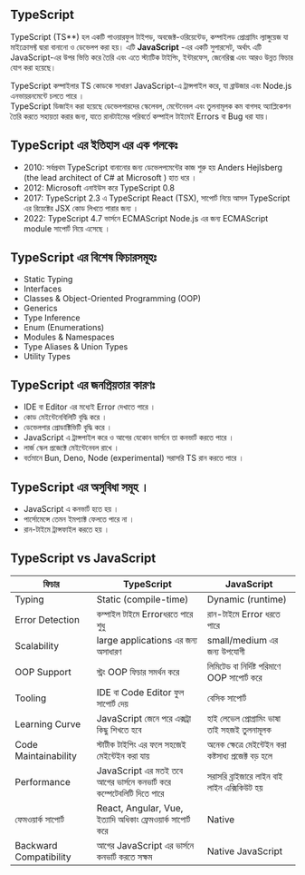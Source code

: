 ## TypeScript

TypeScript (TS**) হল একটি পাওয়ারফুল টাইপড, অবজেক্ট-ওরিয়েন্টেড, কম্পাইলড প্রোগ্রামিং ল্যাঙ্গুয়েজ যা মাইক্রোসফ্ট দ্বারা বানানো ও ডেভেলপ করা হয়। এটি **JavaScript** -এর একটি সুপারসেট, অর্থাৎ এটি JavaScript-এর উপর ভিত্তি করে তৈরি এবং এতে স্ট্যাটিক টাইপিং, ইন্টারফেস, জেনেরিক্স এবং আরও উন্নত ফিচার যোগ করা হয়েছে।

TypeScript কম্পাইলার TS কোডকে সাধারণ JavaScript-এ ট্রান্সপাইল করে, যা ব্রাউজার এবং Node.js এনভায়রনমেন্টে চলতে পারে ।  
TypeScript ডিজাইন করা হয়েছে ডেভেলপারদের স্কেলেবল, মেন্টেনেবল এবং তুলনামূলক কম বাগসহ অ্যাপ্লিকেশন তৈরি করতে সহায়তা করার জন্য, যাতে রানটাইমের পরিবর্তে কম্পাইল টাইমেই Errors বা Bug ধরা যায়।

## TypeScript এর ইতিহাস এর এক পলকেঃ

- 2010: সর্বপ্রথম TypeScript বানানোর জন্য ডেভেলপমেন্টের কাজ শুরু হয় Anders Hejlsberg (the lead architect of C# at Microsoft ) হাত ধরে ।
- 2012: Microsoft এনাইউস করে TypeScript 0.8
- 2017: TypeScript 2.3 এ TypeScript React (TSX), সাপোর্ট নিয়ে আসল TypeScript এর রিয়েক্টের JSX কোড লিখতে পারার জন্য ।
- 2022: TypeScript 4.7 ভার্সনে ECMAScript Node.js এর জন্য ECMAScript module সাপোর্ট নিয়ে এসেছে ।

## TypeScript এর বিশেষ ফিচারসমূহঃ

- Static Typing
- Interfaces
- Classes & Object-Oriented Programming (OOP)
- Generics
- Type Inference
- Enum (Enumerations)
- Modules & Namespaces
- Type Aliases & Union Types
- Utility Types

## TypeScript এর জনপ্রিয়তার কারণঃ

- IDE বা Editor এর মধ্যেই Error দেখাতে পারে ।
- কোড মেইন্টেনেবিলিটি বৃদ্ধি করে ।
- ডেভেলপার প্রোডাক্টিভিটি বৃদ্ধি করে ।
- JavaScript এ ট্রান্সপাইল করে ও আগের যেকোন ভার্সনে তা কনভার্ট করতে পারে ।
- লার্জ স্কেল প্রজেক্টে মেইন্টেনেবল রাখে ।
- বর্তমানে Bun, Deno, Node (experimental) সরাসরি TS রান করতে পারে ।

## TypeScript এর অসুবিধা সমূহ ।

- JavaScript এ কনভার্ট হতে হয় ।
- পার্সোমেন্সে তেমন ইমপ্যাক্ট ফেলতে পারে না ।
- রান-টাইমে ট্রান্সফাইল করতে হয় ।

## TypeScript vs JavaScript


<table class="w-full border-collapse overflow-hidden rounded-lg  shadow-lg border border-gray-500">
  <thead>
    <tr class="bg-blue-600 text-white">
      <th class="px-6 py-3 text-left">ফিচার</th>
      <th class="px-6 py-3 text-left">TypeScript</th>
      <th class="px-6 py-3 text-left">JavaScript</th>
    </tr>
  </thead>
  <tbody>
    <tr class="border-b ">
      <td class="px-6 py-4 font-semibold">Typing</td>
      <td class="px-6 py-4">Static (compile-time)</td>
      <td class="px-6 py-4">Dynamic (runtime)</td>
    </tr>
    <tr class="border-b">
      <td class="px-6 py-4 font-semibold">Error Detection</td>
      <td class="px-6 py-4"> কম্পাইল টাইমে Errorধরতে পারে শুধু  </td>
      <td class="px-6 py-4">রান-টাইমে Error ধরতে পারে</td>
    </tr>
    <tr class="border-b ">
      <td class="px-6 py-4 font-semibold">Scalability</td>
      <td class="px-6 py-4">large applications এর জন্য অসাধারণ </td>
      <td class="px-6 py-4"> small/medium এর জন্য উপযোগী  </td>
    </tr>
    <tr class="border-b">
      <td class="px-6 py-4 font-semibold">OOP Support</td>
      <td class="px-6 py-4">স্ট্রং  OOP ফিচার সমর্থন করে </td>
      <td class="px-6 py-4">লিমিটেড বা নির্দিষ্ট পরিমাণে  OOP সাপোর্ট করে </td>
    </tr>
    <tr class="border-b ">
      <td class="px-6 py-4 font-semibold">Tooling</td>
      <td class="px-6 py-4">IDE বা Code Editor ফুল সাপোর্ট দেয় </td>
      <td class="px-6 py-4">বেসিক সাপোর্ট </td>
    </tr>
    <tr class="border-b">
      <td class="px-6 py-4 font-semibold">Learning Curve</td>
      <td class="px-6 py-4"> JavaScript জেনে পরে এক্সট্রা কিছু শিখতে হবে  </td>
      <td class="px-6 py-4">  হাই লেভেল প্রোগ্রামিং ভাষা তাই সহজই তুলনামূলক   </td>
    </tr>
    <tr class="border-b ">
      <td class="px-6 py-4 font-semibold">Code Maintainability</td>
      <td class="px-6 py-4">স্টাটীক টাইপিং এর ফলে সহজেই মেইন্টেইন করা যায় </td>
      <td class="px-6 py-4"> অনেক ক্ষেত্রে মেইন্টেইন করা কষ্টসাধ্য প্রজেক্ট বড় হলে  </td>
    </tr>
    <tr class="border-b">
      <td class="px-6 py-4 font-semibold">Performance</td>
      <td class="px-6 py-4">JavaScript এর মতই তবে আগের ভার্সনে কনভার্ট করে কম্পেটেবলিটি দিতে পারে </td>
      <td class="px-6 py-4"> সরাসরি ব্রাইজারে লাইন বাই লাইন এক্সিকিউট হয় </td>
    </tr>
    <tr class="border-b ">
      <td class="px-6 py-4 font-semibold"> ফেমওয়ার্ক সাপোর্ট  </td>
      <td class="px-6 py-4">React, Angular, Vue, ইত্যাদি অধিকাং ফ্রেমওয়ার্ক সাপোর্ট করে </td>
      <td class="px-6 py-4">Native</td>
    </tr>
    <tr>
      <td class="px-6 py-4 font-semibold">Backward Compatibility</td>
      <td class="px-6 py-4"> আগের JavaScript এর ভার্সনে কনভার্ট করতে সক্ষম  </td>
      <td class="px-6 py-4">Native JavaScript</td>
    </tr>
  </tbody>
</table>
